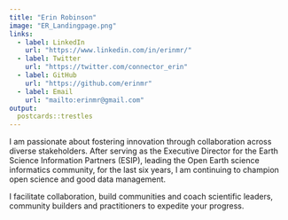 ```yaml
---
title: "Erin Robinson"
image: "ER_Landingpage.png"
links:
  - label: LinkedIn
    url: "https://www.linkedin.com/in/erinmr/"
  - label: Twitter
    url: "https://twitter.com/connector_erin"
  - label: GitHub
    url: "https://github.com/erinmr"
  - label: Email
    url: "mailto:erinmr@gmail.com"
output:
  postcards::trestles
---
```

 
I am passionate about fostering innovation through collaboration across diverse stakeholders. After serving as the Executive Director for the Earth Science Information Partners (ESIP), leading the Open Earth science informatics community, for the last six years, I am continuing to champion open science and good data management. 

I facilitate collaboration, build communities and coach scientific leaders, community builders and practitioners to expedite your progress.
